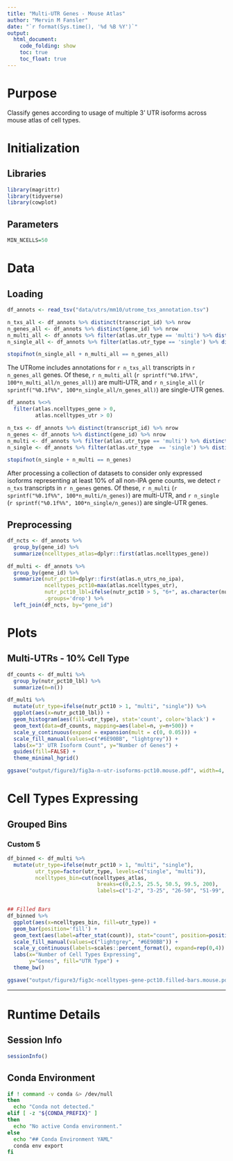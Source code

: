 ```yaml
---
title: "Multi-UTR Genes - Mouse Atlas"
author: "Mervin M Fansler"
date: "`r format(Sys.time(), '%d %B %Y')`"
output: 
  html_document: 
    code_folding: show
    toc: true
    toc_float: true
---
```


# Purpose

Classify genes according to usage of multiple 3' UTR isoforms across
mouse atlas of cell types.

# Initialization

## Libraries
```r
library(magrittr)
library(tidyverse)
library(cowplot)
```

## Parameters
```r
MIN_NCELLS=50
```

# Data
## Loading
```r
df_annots <- read_tsv("data/utrs/mm10/utrome_txs_annotation.tsv")
```

```r
n_txs_all <- df_annots %>% distinct(transcript_id) %>% nrow
n_genes_all <- df_annots %>% distinct(gene_id) %>% nrow
n_multi_all <- df_annots %>% filter(atlas.utr_type == 'multi') %>% distinct(gene_id) %>% nrow
n_single_all <- df_annots %>% filter(atlas.utr_type == 'single') %>% distinct(gene_id) %>% nrow

stopifnot(n_single_all + n_multi_all == n_genes_all)
```

The UTRome includes annotations for `r n_txs_all` transcripts
in `r n_genes_all` genes. Of these, `r n_multi_all` (`r sprintf("%0.1f%%", 100*n_multi_all/n_genes_all)`) 
are multi-UTR, and `r n_single_all` (`r sprintf("%0.1f%%", 100*n_single_all/n_genes_all)`) are
single-UTR genes.


```r
df_annots %<>%
  filter(atlas.ncelltypes_gene > 0,
         atlas.ncelltypes_utr > 0)

n_txs <- df_annots %>% distinct(transcript_id) %>% nrow
n_genes <- df_annots %>% distinct(gene_id) %>% nrow
n_multi <- df_annots %>% filter(atlas.utr_type == 'multi') %>% distinct(gene_id) %>% nrow
n_single <- df_annots %>% filter(atlas.utr_type  == 'single') %>% distinct(gene_id) %>% nrow

stopifnot(n_single + n_multi == n_genes)
```

After processing a collection of datasets to consider only expressed isoforms representing 
at least 10% of all non-IPA gene counts, we detect `r n_txs` transcripts
in `r n_genes` genes. Of these, `r n_multi` (`r sprintf("%0.1f%%", 100*n_multi/n_genes)`) 
are multi-UTR, and `r n_single` (`r sprintf("%0.1f%%", 100*n_single/n_genes)`) are
single-UTR genes.

## Preprocessing
```r
df_ncts <- df_annots %>%
  group_by(gene_id) %>%
  summarize(ncelltypes_atlas=dplyr::first(atlas.ncelltypes_gene))

df_multi <- df_annots %>%
  group_by(gene_id) %>%
  summarize(nutr_pct10=dplyr::first(atlas.n_utrs_no_ipa),
            ncelltypes_pct10=max(atlas.ncelltypes_utr),
            nutr_pct10_lbl=ifelse(nutr_pct10 > 5, "6+", as.character(nutr_pct10)),
            .groups='drop') %>%
  left_join(df_ncts, by="gene_id")
```

# Plots
## Multi-UTRs - 10% Cell Type

```r
df_counts <- df_multi %>%
  group_by(nutr_pct10_lbl) %>%
  summarize(n=n())

df_multi %>%
  mutate(utr_type=ifelse(nutr_pct10 > 1, "multi", "single")) %>%
  ggplot(aes(x=nutr_pct10_lbl)) +
  geom_histogram(aes(fill=utr_type), stat='count', color='black') +
  geom_text(data=df_counts, mapping=aes(label=n, y=n+500)) +
  scale_y_continuous(expand = expansion(mult = c(0, 0.05))) +
  scale_fill_manual(values=c("#6E90BB", "lightgrey")) +
  labs(x="3' UTR Isoform Count", y="Number of Genes") +
  guides(fill=FALSE) +
  theme_minimal_hgrid()

ggsave("output/figure3/fig3a-n-utr-isoforms-pct10.mouse.pdf", width=4, height=4, dpi=300)
```

# Cell Types Expressing
## Grouped Bins
### Custom 5
```r
df_binned <- df_multi %>%
  mutate(utr_type=ifelse(nutr_pct10 > 1, "multi", "single"),
         utr_type=factor(utr_type, levels=c("single", "multi")),
         ncelltypes_bin=cut(ncelltypes_atlas, 
                             breaks=c(0,2.5, 25.5, 50.5, 99.5, 200),
                             labels=c("1-2", "3-25", "26-50", "51-99", "100+")))


## Filled Bars
df_binned %>%
  ggplot(aes(x=ncelltypes_bin, fill=utr_type)) +
  geom_bar(position='fill') +
  geom_text(aes(label=after_stat(count)), stat="count", position=position_fill(vjust=0.5)) +
  scale_fill_manual(values=c("lightgrey", "#6E90BB")) +
  scale_y_continuous(labels=scales::percent_format(), expand=rep(0,4)) +
  labs(x="Number of Cell Types Expressing",
       y="Genes", fill="UTR Type") +
  theme_bw()

ggsave("output/figure3/fig3c-ncelltypes-gene-pct10.filled-bars.mouse.pdf", width=4, height=4, dpi=300)
```


---

# Runtime Details
## Session Info
```r
sessionInfo()
```

## Conda Environment
```bash
if ! command -v conda &> /dev/null
then
  echo "Conda not detected."
elif [ -z "${CONDA_PREFIX}" ]
then
  echo "No active Conda environment."
else
  echo "## Conda Environment YAML"
  conda env export
fi
```
